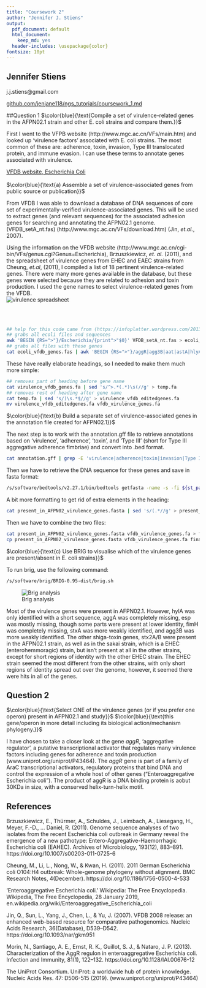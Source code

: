 ```yaml
---
title: "Coursework 2"
author: "Jennifer J. Stiens"
output:
  pdf_document: default
  html_document:
    keep_md: yes
  header-includes: \usepackage{color}
fontsize: 10pt
---
```

## Jennifer Stiens
j.j.stiens@gmail.com

[github.com/jenjane118/ngs_tutorials/coursework_1.md](https://github.com/jenjane118/ngs_tutorials)

##Question 1
$\color{blue}{\text{Compile a set of virulence-related genes in the AFPN02.1 strain and other E. coli strains and compare them.}}$

First I went to the VFPB website (http://www.mgc.ac.cn/VFs/main.htm) and looked up 'virulence factors' associated with E. coli strains. The most common of these are: adherence, toxin, invasion, Type III translocated protein, and immune evasion. I can use these terms to annotate genes associated with virulence. 

[VFDB website, Escherichia Coli](http://www.mgc.ac.cn/cgi-bin/VFs/genus.cgi?Genus=Escherichia)
\
\
$\color{blue}{\text{a) Assemble a set of virulence-associated genes from public source or publication}}$
\ 
 
From VFDB I was able to download a database of DNA sequences of core set of experimentally-verified virulence-associated genes. This will be used to extract genes (and relevant sequences) for the associated adhesion genes for searching and annotating the AFPN02.1 genome. (VFDB_setA_nt.fas)
(http://www.mgc.ac.cn/VFs/download.htm) (Jin, *et.al.*, 2007). 

Using the information on the VFDB website (http://www.mgc.ac.cn/cgi-bin/VFs/genus.cgi?Genus=Escherichia), Brzuszkiewicz, *et. al.* (2011), and the spreadsheet of virulence genes from EHEC and EAEC strains from Cheung, *et.al*, (2011), I compiled a list of 18 pertinent virulence-related genes. There were many more genes available in the database, but these genes were selected because they are related to adhesion and toxin production. I used the gene names to select virulence-related genes from the VFDB.
\
![virulence spreadsheet](spreadsheet.png)
\begin{center} Virulence genes (Brzuszkiewicz, et al, 2011) \end{center}
\
\
```bash
## help for this code came from (https://infoplatter.wordpress.com/2013/10/15/extracting-specific-fasta-records-from-a-multi-fasta-file/)
## grabs all ecoli files and sequences
awk 'BEGIN {RS=">"}/Escherichia/{print">"$0}' VFDB_setA_nt.fas > ecoli_vfdb_genes.fas
## grabs all files with these genes
cat ecoli_vfdb_genes.fas | awk 'BEGIN {RS=">"}/aggR|agg3B|aat|astA|hlyA|sepA|aggA|setA|espP|setC|aat|fimH|fimA|cpxA|cpxR|csgA|elfA|stx/{print">"$0}' > virulence_vfdb_genes.fa
```

These have really elaborate headings, so I needed to make them much more simple:
```bash
## removes part of heading before gene name
cat virulence_vfdb_genes.fa | sed 's/^>.*(.*)\s(//g' > temp.fa
## removes rest of heading after gene name
cat temp.fa | sed 's/)\s.*$//g' > virulence_vfdb_editedgenes.fa
mv virulence_vfdb_editedgenes.fa vfdb_virulence_genes.fa
```



$\color{blue}{\text{b) Build a separate set of virulence-associated genes in the annotation file created for AFPN02.1}}$

The next step is to work with the annotation.gff file to retrieve annotations based on 'virulence', 'adherence', 'toxin', and 'Type III' (short for Type III aggregative adherence fimbriae) and convert into .bed format.


```bash
cat annotation.gff | grep -E 'virulence|adherence|toxin|invasion|Type III' | awk 'BEGIN {FS="\t"}  split($9, captured, /[(=);]/) >=10  {print "sequence1" "\t" $4 "\t" $5 "\t" captured[10] "\t" captured[4] "\t" $7}' > present_in_AFPN02_virulence_genes.bed
```

Then we have to retrieve the DNA sequence for these genes and save in fasta format:

```bash
/s/software/bedtools/v2.27.1/bin/bedtools getfasta -name -s -fi ${st_path}/results_GC/annotation/genome.fna -bed present_in_AFPN02_virulence_genes.bed -fo present_in_AFPN02_virulence_genes.fasta
```

A bit more formatting to get rid of extra elements in the heading:

```bash
cat present_in_AFPN02_virulence_genes.fasta | sed 's/(.*//g' > present_in_AFRN02_virulence_genes.fasta
```


Then we have to combine the two files:
```bash
cat present_in_AFPN02_virulence_genes.fasta vfdb_virulence_genes.fa > final_comparison_virulence.fasta
cp present_in_AFPN02_virulence_genes.fasta vfdb_virulence_genes.fa final_comparison_virulence.fasta ${st_path}/results_GC/wholeGenomeExamples

```




$\color{blue}{\text{c) Use BRIG to visualise which of the virulence genes are present/absent in E. coli strains}}$




To run brig, use the following command:
```bash
/s/software/brig/BRIG-0.95-dist/brig.sh
```

![Brig analysis](final_comparison_virulence.fasta.png)
\begin{center} BRIG: Blast Ring Image Generator (brig.sourceforge.net) \end{center}




Most of the virulence genes were present in AFPN02.1. However, hylA was only identified with a short sequence, aggA was completely missing, esp was mostly missing, though some parts were  present at lower identity, fimH was completely missing, stxA was more weakly identified, and agg3B was more weakly identified. The other shiga-toxin genes, stx2A/B were present in the AFPN02.1 strain, as well as in the sakai strain, which is a EHEC (enterohemmoragic) strain, but isn't present at all in the other strains, except for short regions of identity with the other EHEC strain. The EHEC strain seemed the most different from the other strains, with only short regions of identity spread out over the genome, however, it seemed there were hits in all of the genes. 


## Question 2


$\color{blue}{\text{Select ONE of the virulence genes (or if you prefer one operon) present in AFPN02.1
and study}}$ $\color{blue}{\text{this gene/operon in more detail including its biological action/mechanism phylogeny.}}$

I have chosen to take a closer look at the gene *aggR*, 'aggregative regulator', a putative transcriptional activator that regulates many virulence factors including genes for adherence and toxin production (www.uniprot.org/uniprot/P43464). The *aggR* gene is part of a family of AraC transcriptional activators, regulatory proteins that bind DNA and control the expression of a whole host of other genes ("Enteroaggregative Escherichia coli"). The product of aggR is a DNA binding protein is aobut 30KDa in size, with a conserved helix-turn-helix motif.


## References

Brzuszkiewicz, E., Thürmer, A., Schuldes, J., Leimbach, A., Liesegang, H., Meyer, F.-D., … Daniel, R. (2011). Genome sequence analyses of two isolates from the recent Escherichia coli outbreak in Germany reveal the emergence of a new pathotype: Entero-Aggregative-Haemorrhagic Escherichia coli (EAHEC). Archives of Microbiology, 193(12), 883–891. https://doi.org/10.1007/s00203-011-0725-6

Cheung, M., Li, L., Nong, W., & Kwan, H. (2011). 2011 German Escherichia coli O104:H4 outbreak: Whole-genome phylogeny without alignment. BMC Research Notes, 4(December). https://doi.org/10.1186/1756-0500-4-533

'Enteroaggregative Escherichia coli.' Wikipedia: The Free Encyclopedia. Wikipedia, The Free Encyclopedia, 28 January 2019, en.wikipedia.org/wiki/Enteroaggregative_Escherichia_coli

Jin, Q., Sun, L., Yang, J., Chen, L., & Yu, J. (2007). VFDB 2008 release: an enhanced web-based resource for comparative pathogenomics. Nucleic Acids Research, 36(Database), D539–D542. https://doi.org/10.1093/nar/gkm951

Morin, N., Santiago, A. E., Ernst, R. K., Guillot, S. J., & Nataro, J. P. (2013). Characterization of the AggR regulon in enteroaggregative Escherichia coli. Infection and Immunity, 81(1), 122–132. https://doi.org/10.1128/IAI.00676-12

The UniProt Consortium. UniProt: a worldwide hub of protein knowledge. 
Nucleic Acids Res. 47: D506-515 (2019). (www.uniprot.org/uniprot/P43464)